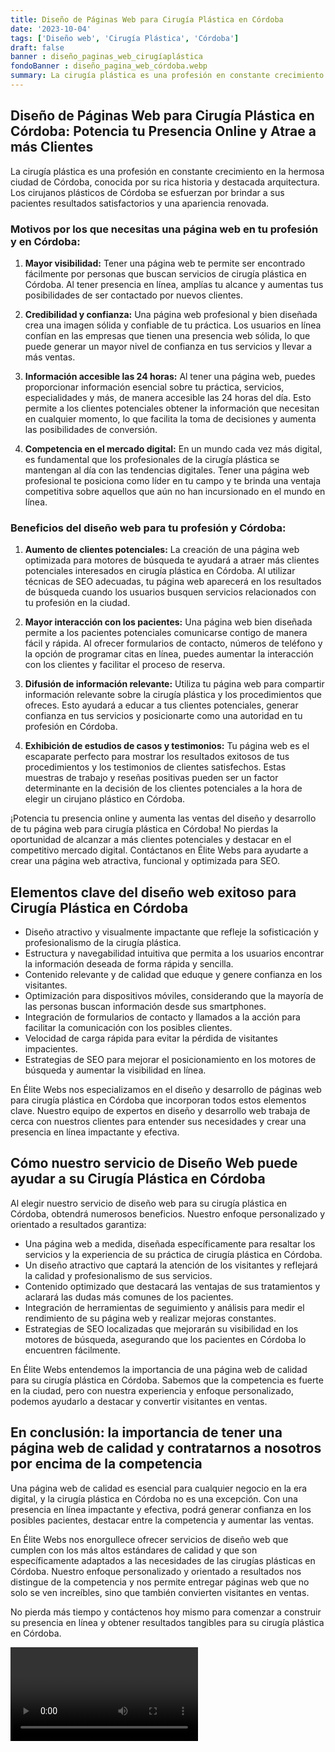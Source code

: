 ```yaml
---
title: Diseño de Páginas Web para Cirugía Plástica en Córdoba
date: '2023-10-04'
tags: ['Diseño web', 'Cirugía Plástica', 'Córdoba']
draft: false
banner : diseño_paginas_web_cirugíaplástica
fondoBanner : diseño_pagina_web_córdoba.webp
summary: La cirugía plástica es una profesión en constante crecimiento en la hermosa ciudad de Córdoba, conocida por su rica historia y destacada arquitectura. Los cirujanos plásticos de Córdoba se esfuerzan por brindar a sus pacientes resultados satisfactorios y una apariencia renovada.
---
```


## Diseño de Páginas Web para Cirugía Plástica en Córdoba: Potencia tu Presencia Online y Atrae a más Clientes

La cirugía plástica es una profesión en constante crecimiento en la hermosa ciudad de Córdoba, conocida por su rica historia y destacada arquitectura. Los cirujanos plásticos de Córdoba se esfuerzan por brindar a sus pacientes resultados satisfactorios y una apariencia renovada.

### Motivos por los que necesitas una página web en tu profesión y en Córdoba:

1. **Mayor visibilidad:** Tener una página web te permite ser encontrado fácilmente por personas que buscan servicios de cirugía plástica en Córdoba. Al tener presencia en línea, amplías tu alcance y aumentas tus posibilidades de ser contactado por nuevos clientes.

2. **Credibilidad y confianza:** Una página web profesional y bien diseñada crea una imagen sólida y confiable de tu práctica. Los usuarios en línea confían en las empresas que tienen una presencia web sólida, lo que puede generar un mayor nivel de confianza en tus servicios y llevar a más ventas.

3. **Información accesible las 24 horas:** Al tener una página web, puedes proporcionar información esencial sobre tu práctica, servicios, especialidades y más, de manera accesible las 24 horas del día. Esto permite a los clientes potenciales obtener la información que necesitan en cualquier momento, lo que facilita la toma de decisiones y aumenta las posibilidades de conversión.

4. **Competencia en el mercado digital:** En un mundo cada vez más digital, es fundamental que los profesionales de la cirugía plástica se mantengan al día con las tendencias digitales. Tener una página web profesional te posiciona como líder en tu campo y te brinda una ventaja competitiva sobre aquellos que aún no han incursionado en el mundo en línea.

### Beneficios del diseño web para tu profesión y Córdoba:

1. **Aumento de clientes potenciales:** La creación de una página web optimizada para motores de búsqueda te ayudará a atraer más clientes potenciales interesados en cirugía plástica en Córdoba. Al utilizar técnicas de SEO adecuadas, tu página web aparecerá en los resultados de búsqueda cuando los usuarios busquen servicios relacionados con tu profesión en la ciudad.

2. **Mayor interacción con los pacientes:** Una página web bien diseñada permite a los pacientes potenciales comunicarse contigo de manera fácil y rápida. Al ofrecer formularios de contacto, números de teléfono y la opción de programar citas en línea, puedes aumentar la interacción con los clientes y facilitar el proceso de reserva.

3. **Difusión de información relevante:** Utiliza tu página web para compartir información relevante sobre la cirugía plástica y los procedimientos que ofreces. Esto ayudará a educar a tus clientes potenciales, generar confianza en tus servicios y posicionarte como una autoridad en tu profesión en Córdoba.

4. **Exhibición de estudios de casos y testimonios:** Tu página web es el escaparate perfecto para mostrar los resultados exitosos de tus procedimientos y los testimonios de clientes satisfechos. Estas muestras de trabajo y reseñas positivas pueden ser un factor determinante en la decisión de los clientes potenciales a la hora de elegir un cirujano plástico en Córdoba.

¡Potencia tu presencia online y aumenta las ventas del diseño y desarrollo de tu página web para cirugía plástica en Córdoba! No pierdas la oportunidad de alcanzar a más clientes potenciales y destacar en el competitivo mercado digital. Contáctanos en Élite Webs para ayudarte a crear una página web atractiva, funcional y optimizada para SEO.

<GifSeo />

<Cta />

## Elementos clave del diseño web exitoso para Cirugía Plástica en Córdoba

- Diseño atractivo y visualmente impactante que refleje la sofisticación y profesionalismo de la cirugía plástica.
- Estructura y navegabilidad intuitiva que permita a los usuarios encontrar la información deseada de forma rápida y sencilla.
- Contenido relevante y de calidad que eduque y genere confianza en los visitantes.
- Optimización para dispositivos móviles, considerando que la mayoría de las personas buscan información desde sus smartphones.
- Integración de formularios de contacto y llamados a la acción para facilitar la comunicación con los posibles clientes.
- Velocidad de carga rápida para evitar la pérdida de visitantes impacientes.
- Estrategias de SEO para mejorar el posicionamiento en los motores de búsqueda y aumentar la visibilidad en línea.

En Élite Webs nos especializamos en el diseño y desarrollo de páginas web para cirugía plástica en Córdoba que incorporan todos estos elementos clave. Nuestro equipo de expertos en diseño y desarrollo web trabaja de cerca con nuestros clientes para entender sus necesidades y crear una presencia en línea impactante y efectiva.

## Cómo nuestro servicio de Diseño Web puede ayudar a su Cirugía Plástica en Córdoba

Al elegir nuestro servicio de diseño web para su cirugía plástica en Córdoba, obtendrá numerosos beneficios. Nuestro enfoque personalizado y orientado a resultados garantiza:

- Una página web a medida, diseñada específicamente para resaltar los servicios y la experiencia de su práctica de cirugía plástica en Córdoba.
- Un diseño atractivo que captará la atención de los visitantes y reflejará la calidad y profesionalismo de sus servicios.
- Contenido optimizado que destacará las ventajas de sus tratamientos y aclarará las dudas más comunes de los pacientes.
- Integración de herramientas de seguimiento y análisis para medir el rendimiento de su página web y realizar mejoras constantes.
- Estrategias de SEO localizadas que mejorarán su visibilidad en los motores de búsqueda, asegurando que los pacientes en Córdoba lo encuentren fácilmente.

En Élite Webs entendemos la importancia de una página web de calidad para su cirugía plástica en Córdoba. Sabemos que la competencia es fuerte en la ciudad, pero con nuestra experiencia y enfoque personalizado, podemos ayudarlo a destacar y convertir visitantes en ventas.

## En conclusión: la importancia de tener una página web de calidad y contratarnos a nosotros por encima de la competencia

Una página web de calidad es esencial para cualquier negocio en la era digital, y la cirugía plástica en Córdoba no es una excepción. Con una presencia en línea impactante y efectiva, podrá generar confianza en los posibles pacientes, destacar entre la competencia y aumentar las ventas.

En Élite Webs nos enorgullece ofrecer servicios de diseño web que cumplen con los más altos estándares de calidad y que son específicamente adaptados a las necesidades de las cirugías plásticas en Córdoba. Nuestro enfoque personalizado y orientado a resultados nos distingue de la competencia y nos permite entregar páginas web que no solo se ven increíbles, sino que también convierten visitantes en ventas.

No pierda más tiempo y contáctenos hoy mismo para comenzar a construir su presencia en línea y obtener resultados tangibles para su cirugía plástica en Córdoba.

<Video />

<CtaBot job='Cirugía Plástica' city='Córdoba'/>

<Gmaps query='Córdoba+españa+maps' />